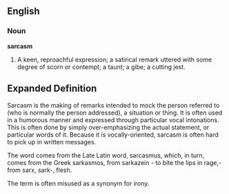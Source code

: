 ==English==

===Noun===

'''sarcasm'''

#A keen, reproachful expression; a satirical remark uttered with some degree of scorn or contempt; a taunt; a gibe; a cutting jest.

==Expanded Definition==

Sarcasm is the making of remarks intended to mock the person referred to (who is normally the person addressed), a situation or thing. It is often used in a humorous manner and expressed through particular vocal intonations. This is often done by simply over-emphasizing the actual statement, or particular words of it. Because it is vocally-oriented, sarcasm is often hard to pick up in written messages.

The word comes from the Late Latin word, sarcasmus, which, in turn, comes from the Greek sarkasmos, from sarkazein - to bite the lips in rage,- from sarx, sark-, flesh.

The term is often misused as a synonym for irony.